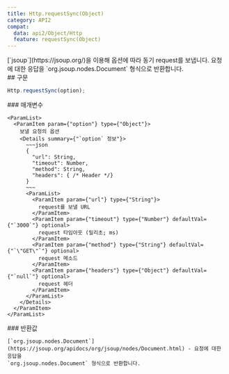```yaml
---
title: Http.requestSync(Object)
category: API2
compat:
  data: api2/Object/Http
  feature: requestSync(Object)
---
```


<Section>
  [`jsoup`](https://jsoup.org/)을 이용해 옵션에 따라 동기 request를 보냅니다. 요청에 대한 응답을 `org.jsoup.nodes.Document` 형식으로 반환합니다.
</Section>
<Section>
  ## 구문

  ~~~js
  Http.requestSync(option);
  ~~~

  <Section>
    ### 매개변수

    <ParamList>
      <ParamItem param={"option"} type={"Object"}>
        보낼 요청의 옵션
        <Details summary={"`option` 정보"}>
          ~~~json
          {
            "url": String,
            "timeout": Number,
            "method": String,
            "headers": { /* Header */}
          }
          ~~~
          <ParamList>
            <ParamItem param={"url"} type={"String"}>
              request를 보낼 URL
            </ParamItem>
            <ParamItem param={"timeout"} type={"Number"} defaultVal={"`3000`"} optional>
              request 타임아웃 (밀리초; ms)
            </ParamItem>
            <ParamItem param={"method"} type={"String"} defaultVal={"`\"GET\"`"} optional>
              request 메소드
            </ParamItem>
            <ParamItem param={"headers"} type={"Object"} defaultVal={"`null`"} optional>
              request 헤더
            </ParamItem>
          </ParamList>
        </Details>
      </ParamItem>
    </ParamList>
  </Section>
  <Section>
    ### 반환값

    [`org.jsoup.nodes.Document`](https://jsoup.org/apidocs/org/jsoup/nodes/Document.html) - 요청에 대한 응답을
    `org.jsoup.nodes.Document` 형식으로 반환합니다.
  </Section>
</Section>